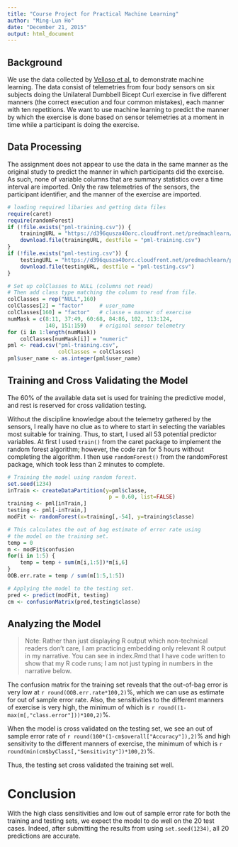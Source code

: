 ```yaml
---
title: "Course Project for Practical Machine Learning"
author: "Ming-Lun Ho"
date: "December 21, 2015"
output: html_document
---
```


## Background

We use the data collected by [Velloso et al.](http://groupware.les.inf.puc-rio.br/work.jsf?p1=11201) to demonstrate machine learning. The data consist of telemetries from four body sensors on six subjects doing the Unilateral Dumbbell Bicept Curl exercise in five different manners (the correct execution and four common mistakes), each manner with ten repetitions. We want to use machine learning to predict the manner by which the exercise is done based on sensor telemetries at a moment in time while a participant is doing the exercise. 

## Data Processing

The assignment does not appear to use the data in the same manner as the original study to predict the manner in which participants did the exercise. As such, none of variable columns that are summary statistics over a time interval are imported. Only the raw telemetries of the sensors, the participant identifier, and the manner of the exercise are imported.

```r
# loading required libaries and getting data files
require(caret)
require(randomForest)
if (!file.exists("pml-training.csv")) {
    trainingURL = "https://d396qusza40orc.cloudfront.net/predmachlearn/pml-training.csv"
    download.file(trainingURL, destfile = "pml-training.csv")
}
if (!file.exists("pml-testing.csv")) {
    testingURL = "https://d396qusza40orc.cloudfront.net/predmachlearn/pml-testing.csv"
    download.file(testingURL, destfile = "pml-testing.csv")
}
```

```r
# Set up colClasses to NULL (columns not read)
# Then add class type matching the column to read from file.
colClasses = rep("NULL",160)
colClasses[2] = "factor"     # user_name
colClasses[160] = "factor"   # classe = manner of exercise
numMask = c(8:11, 37:49, 60:68, 84:86, 102, 113:124,
            140, 151:159)    # original sensor telemetry
for (i in 1:length(numMask)) 
    colClasses[numMask[i]] = "numeric"
pml <- read.csv("pml-training.csv", 
                colClasses = colClasses)
pml$user_name <- as.integer(pml$user_name)
```

## Training and Cross Validating the Model

The 60% of the available data set is used for training the predictive model, and rest is reserved for cross validation testing. 

Without the discipline knowledge about the telemetry gathered by the sensors, I really have no clue as to where to start in selecting the variables most suitable for training. Thus, to start, I used all 53 potential predictor variables. At first I used `train()` from the caret package to implement the random forest algorithm; however, the code ran for 5 hours without completing the algorithm. I then use `randomForest()` from the randomForest package, which took less than 2 minutes to complete.

``` r
# Training the model using random forest.
set.seed(1234)  
inTrain <- createDataPartition(y=pml$classe,
                                p = 0.60, list=FALSE)
training <- pml[inTrain,]
testing <- pml[-inTrain,]
modFit <- randomForest(x=training[,-54], y=training$classe)
```

``` r
# This calculates the out of bag estimate of error rate using
# the model on the training set.
temp = 0
m <- modFit$confusion
for(i in 1:5) {
    temp = temp + sum(m[i,1:5])*m[i,6]
}
OOB.err.rate = temp / sum(m[1:5,1:5])
```

```r
# Applying the model to the testing set.
pred <- predict(modFit, testing)
cm <- confusionMatrix(pred,testing$classe)
```

## Analyzing the Model

> Note: Rather than just displaying R output which non-technical readers don't care, I am practicing embedding only relevant R output in my narrative. You can see in index.Rmd that I have code written to show that my R code runs; I am not just typing in numbers in the narrative below.

The confusion matrix for the training set reveals that the out-of-bag error is very low at `r round(OOB.err.rate*100,2)`%, which we can use as estimate for out of sample error rate. Also, the sensitivities to the different manners of exercise is very high, the minimum of which is `r round((1-max(m[,"class.error"]))*100,2)`%. 

When the model is cross validated on the testing set, we see an out of sample error rate of `r round(100*(1-cm$overall["Accuracy"]),2)`% and high sensitivity to the different manners of exercise, the minimum of which is `r round(min(cm$byClass[,"Sensitivity"])*100,2)`%.

Thus, the testing set cross validated the training set well.

# Conclusion

With the high class sensitivities and low out of sample error rate for both the training and testing sets, we expect the model to do well on the 20 test cases. Indeed, after submitting the results from using `set.seed(1234)`, all 20 predictions are accurate.
